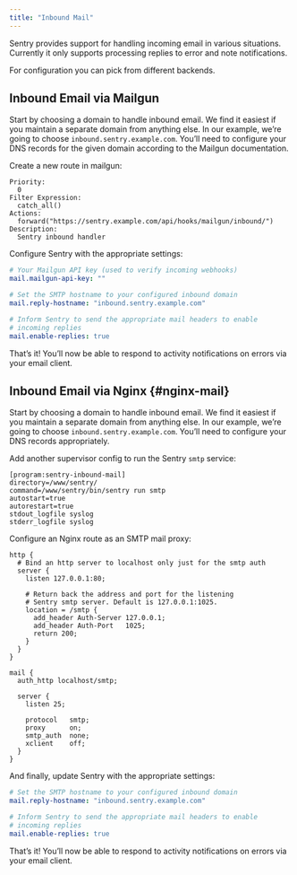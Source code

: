 ```yaml
---
title: "Inbound Mail"
---
```


Sentry provides support for handling incoming email in various situations. Currently it only supports processing replies to error and note notifications.

For configuration you can pick from different backends.

## Inbound Email via Mailgun

Start by choosing a domain to handle inbound email. We find it easiest if you maintain a separate domain from anything else. In our example, we’re going to choose `inbound.sentry.example.com`. You’ll need to configure your DNS records for the given domain according to the Mailgun documentation.

Create a new route in mailgun:

```
Priority:
  0
Filter Expression:
  catch_all()
Actions:
  forward("https://sentry.example.com/api/hooks/mailgun/inbound/")
Description:
  Sentry inbound handler
```

Configure Sentry with the appropriate settings:

```yaml
# Your Mailgun API key (used to verify incoming webhooks)
mail.mailgun-api-key: ""

# Set the SMTP hostname to your configured inbound domain
mail.reply-hostname: "inbound.sentry.example.com"

# Inform Sentry to send the appropriate mail headers to enable
# incoming replies
mail.enable-replies: true
```

That’s it! You’ll now be able to respond to activity notifications on errors via your email client.

## Inbound Email via Nginx {#nginx-mail}

Start by choosing a domain to handle inbound email. We find it easiest if you maintain a separate domain from anything else. In our example, we’re going to choose `inbound.sentry.example.com`. You’ll need to configure your DNS records appropriately.

Add another supervisor config to run the Sentry `smtp` service:

```
[program:sentry-inbound-mail]
directory=/www/sentry/
command=/www/sentry/bin/sentry run smtp
autostart=true
autorestart=true
stdout_logfile syslog
stderr_logfile syslog
```

Configure an Nginx route as an SMTP mail proxy:

```nginx
http {
  # Bind an http server to localhost only just for the smtp auth
  server {
    listen 127.0.0.1:80;

    # Return back the address and port for the listening
    # Sentry smtp server. Default is 127.0.0.1:1025.
    location = /smtp {
      add_header Auth-Server 127.0.0.1;
      add_header Auth-Port   1025;
      return 200;
    }
  }
}

mail {
  auth_http localhost/smtp;

  server {
    listen 25;

    protocol   smtp;
    proxy      on;
    smtp_auth  none;
    xclient    off;
  }
}
```

And finally, update Sentry with the appropriate settings:

```yaml
# Set the SMTP hostname to your configured inbound domain
mail.reply-hostname: "inbound.sentry.example.com"

# Inform Sentry to send the appropriate mail headers to enable
# incoming replies
mail.enable-replies: true
```

That’s it! You’ll now be able to respond to activity notifications on errors via your email client.
